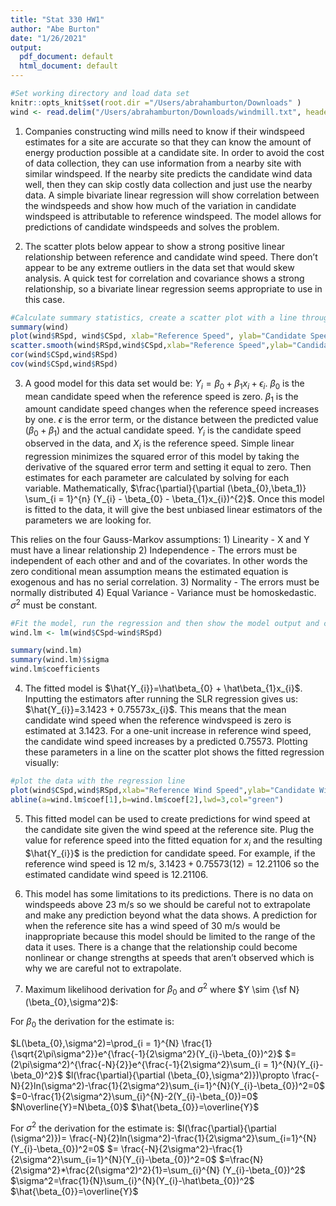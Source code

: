 ```yaml
---
title: "Stat 330 HW1"
author: "Abe Burton"
date: "1/26/2021"
output:
  pdf_document: default
  html_document: default
---
```


```r
#Set working directory and load data set
knitr::opts_knit$set(root.dir ="/Users/abrahamburton/Downloads" )
wind <- read.delim("/Users/abrahamburton/Downloads/windmill.txt", header = T, stringsAsFactors = F,sep = " ")
```
1. Companies constructing wind mills need to know if their windspeed estimates for a site are accurate so that they can know the amount of energy production possible at a candidate site. In order to avoid the cost of data collection, they can use information from a nearby site with similar windspeed. If the nearby site predicts the candidate wind data well, then they can skip costly data collection and just use the nearby data. A simple bivariate linear regression will show correlation between the windspeeds and show how much of the variation in candidate windspeed is attributable to reference windspeed. The model allows for predictions of candidate windspeeds and solves the problem.

2. The scatter plots below appear to show a strong positive linear relationship between reference and candidate wind speed. There don't appear to be any extreme outliers in the data set that would skew analysis. A quick test for correlation and covariance shows a strong relationship, so a bivariate linear regression seems appropriate to use in this case.
```r
#Calculate summary statistics, create a scatter plot with a line through it. Calculate correlation and covariance.
summary(wind)
plot(wind$RSpd, wind$CSpd, xlab="Reference Speed", ylab="Candidate Speed")
scatter.smooth(wind$RSpd,wind$CSpd,xlab="Reference Speed",ylab="Candidate Speed")
cor(wind$CSpd,wind$RSpd)
cov(wind$CSpd,wind$RSpd)
```
3. A good model for this data set would be: $Y_{i}=\beta_{0} + \beta_{1}x_{i} + \epsilon_{i}$. $\beta_{0}$ is the mean candidate speed when the reference speed is zero. $\beta_{1}$ is the amount candidate speed changes when the reference speed increases by one. $\epsilon$ is the error term, or the distance between the predicted value ($\beta_{0} + \beta_{1}$) and the actual candidate speed. $Y_{i}$ is the candidate speed observed in the data, and $X_{i}$ is the reference speed. Simple linear regression minimizes the squared error of this model by taking the derivative of the squared error term and setting it equal to zero. Then estimates for each parameter are calculated by solving for each variable. Mathematically, $\frac{\partial}{\partial (\beta_{0},\beta_1)} \sum_{i = 1}^{n} (Y_{i} - \beta_{0} - \beta_{1}x_{i})^{2}$. Once this model is fitted to the data, it will give the best unbiased linear estimators of the parameters we are looking for. 

This relies on the four Gauss-Markov assumptions:
1) Linearity - X and Y must have a linear relationship
2) Independence - The errors must be independent of each other and and of the covariates. In other words the zero conditional mean assumption means the estimated equation is exogenous and has no serial correlation.
3) Normality - The errors must be normally distributed
4) Equal Variance - Variance must be homoskedastic. $\sigma^2$ must be constant.
```r
#Fit the model, run the regression and then show the model output and coefficients
wind.lm <- lm(wind$CSpd~wind$RSpd)

summary(wind.lm)
summary(wind.lm)$sigma
wind.lm$coefficients
```
4. The fitted model is $\hat{Y_{i}}=\hat\beta_{0} + \hat\beta_{1}x_{i}$. Inputting the estimators after running the SLR regression gives us: $\hat{Y_{i}}=3.1423 + 0.75573x_{i}$. This means that the mean candidate wind speed when the reference windvspeed is zero is estimated at 3.1423. For a one-unit increase in reference wind speed, the candidate wind speed increases by a predicted 0.75573. Plotting these parameters in a line on the scatter plot shows the fitted regression visually:
```r
#plot the data with the regression line
plot(wind$CSpd,wind$RSpd,xlab="Reference Wind Speed",ylab="Candidate Wind Speed")
abline(a=wind.lm$coef[1],b=wind.lm$coef[2],lwd=3,col="green")
```
5. This fitted model can be used to create predictions for wind speed at the candidate site given the wind speed at the reference site. Plug the value for reference speed into the fitted equation for $x_{i}$ and the resulting $\hat{Y_{i}}$ is the prediction for candidate speed. For example, if the reference wind speed is 12 m/s, $3.1423 + 0.75573(12)=12.21106$ so the estimated candidate wind speed is 12.21106.

6. This model has some limitations to its predictions. There is no data on windspeeds above 23 m/s so we should be careful not to extrapolate and make any prediction beyond what the data shows. A prediction for when the reference site has a wind speed of 30 m/s would be inappropriate because this model should be limited to the range of the data it uses. There is a change that the relationship could become nonlinear or change strengths at speeds that aren't observed which is why we are careful not to extrapolate.

7. Maximum likelihood derivation for $\beta_{0}$ and $\sigma^2$ where $Y \sim {\sf N}(\beta_{0},\sigma^2)$:

For $\beta_{0}$ the derivation for the estimate is:

$L(\beta_{0},\sigma^2)=\prod_{i = 1}^{N} \frac{1}{\sqrt{2\pi\sigma^2}}e^{\frac{-1}{2\sigma^2}(Y_{i}-\beta_{0})^2}$
$=(2\pi\sigma^2)^{\frac{-N}{2}}e^{\frac{-1}{2\sigma^2}\sum_{i = 1}^{N}(Y_{i}-\beta_0)^2}$
$l(\frac{\partial}{\partial (\beta_{0},\sigma^2)})\propto \frac{-N}{2}ln(\sigma^2)-\frac{1}{2\sigma^2}\sum_{i=1}^{N}(Y_{i}-\beta_{0})^2=0$
$=0-\frac{1}{2\sigma^2}\sum_{i}^{N}-2(Y_{i}-\beta_{0})=0$
$N\overline{Y}=N\beta_{0}$
$\hat{\beta_{0}}=\overline{Y}$

For $\sigma^2$ the derivation for the estimate is:
$l(\frac{\partial}{\partial (\sigma^2)})= \frac{-N}{2}ln(\sigma^2)-\frac{1}{2\sigma^2}\sum_{i=1}^{N}(Y_{i}-\beta_{0})^2=0$
$= \frac{-N}{2\sigma^2}-\frac{1}{2\sigma^2}\sum_{i=1}^{N}(Y_{i}-\beta_{0})^2=0$
$=\frac{N}{2\sigma^2}*\frac{2(\sigma^2)^2}{1}=\sum_{i}^{N} (Y_{i}-\beta_{0})^2$
$\sigma^2=\frac{1}{N}\sum_{i}^{N}(Y_{i}-\hat\beta_{0})^2$
$\hat{\beta_{0}}=\overline{Y}$

